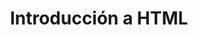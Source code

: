---
id: 3
title: "Introducción a HTML"
description: "Artículo a modo de introducción sobre HTML."
img: "https://img.freepik.com/foto-gratis/sistema-html-concepto-sitios-web_23-2150323546.jpg?w=1380&t=st=1690317005~exp=1690317605~hmac=391bde14edbc25266b85a8d491a753d1c158bd3ba53871bd409c25565fc63a23"
---